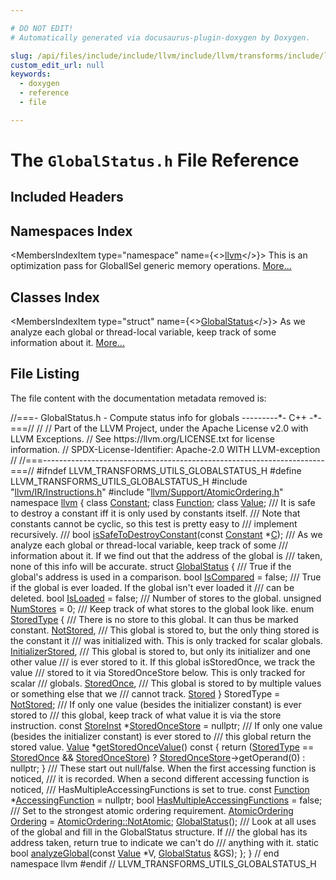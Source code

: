 ```yaml
---

# DO NOT EDIT!
# Automatically generated via docusaurus-plugin-doxygen by Doxygen.

slug: /api/files/include/include/llvm/include/llvm/transforms/include/llvm/transforms/utils/globalstatus-h
custom_edit_url: null
keywords:
  - doxygen
  - reference
  - file

---
```





# The `GlobalStatus.h` File Reference

<DoxygenPage pluginConfig={pluginConfig}>



## Included Headers

<IncludesList>
<IncludesListItem
  filePath="llvm/IR/Instructions.h"
  permalink="/docs/api/files/include/include/llvm/include/llvm/ir/instructions-h"
  isLocal="true" />
<IncludesListItem
  filePath="llvm/Support/AtomicOrdering.h"
  permalink="/docs/api/files/include/include/llvm/include/llvm/support/atomicordering-h"
  isLocal="true" />
</IncludesList>

## Namespaces Index

<MembersIndex>

<MembersIndexItem
  type="namespace"
  name={<><a href="/docs/api/namespaces/llvm">llvm</a></>}>
This is an optimization pass for GlobalISel generic memory operations. <a href="/docs/api/namespaces/llvm/#details">More...</a>
</MembersIndexItem>

</MembersIndex>

## Classes Index

<MembersIndex>

<MembersIndexItem
  type="struct"
  name={<><a href="/docs/api/structs/llvm/globalstatus">GlobalStatus</a></>}>
As we analyze each global or thread-local variable, keep track of some information about it. <a href="/docs/api/structs/llvm/globalstatus/#details">More...</a>
</MembersIndexItem>

</MembersIndex>


## File Listing

The file content with the documentation metadata removed is:

<ProgramListing>

<Link id="l00001" /><CodeLine lineNumber="1"><span class="doxyHighlightComment">//===- GlobalStatus.h - Compute status info for globals ---------&#42;- C++ -&#42;-===//</span></CodeLine>
<Link id="l00002" /><CodeLine lineNumber="2"><span class="doxyHighlightComment">//</span></CodeLine>
<Link id="l00003" /><CodeLine lineNumber="3"><span class="doxyHighlightComment">// Part of the LLVM Project, under the Apache License v2.0 with LLVM Exceptions.</span></CodeLine>
<Link id="l00004" /><CodeLine lineNumber="4"><span class="doxyHighlightComment">// See https://llvm.org/LICENSE.txt for license information.</span></CodeLine>
<Link id="l00005" /><CodeLine lineNumber="5"><span class="doxyHighlightComment">// SPDX-License-Identifier: Apache-2.0 WITH LLVM-exception</span></CodeLine>
<Link id="l00006" /><CodeLine lineNumber="6"><span class="doxyHighlightComment">//</span></CodeLine>
<Link id="l00007" /><CodeLine lineNumber="7"><span class="doxyHighlightComment">//===----------------------------------------------------------------------===//</span></CodeLine>
<Link id="l00008" /><CodeLine lineNumber="8"></CodeLine>
<Link id="l00009" /><CodeLine lineNumber="9"><span class="doxyHighlightPreprocessor">#ifndef LLVM&#95;TRANSFORMS&#95;UTILS&#95;GLOBALSTATUS&#95;H</span></CodeLine>
<Link id="l00010" /><CodeLine lineNumber="10"><span class="doxyHighlightPreprocessor">#define LLVM&#95;TRANSFORMS&#95;UTILS&#95;GLOBALSTATUS&#95;H</span></CodeLine>
<Link id="l00011" /><CodeLine lineNumber="11"></CodeLine>
<Link id="l00012" /><CodeLine lineNumber="12"><span class="doxyHighlightPreprocessor">#include &quot;<a href="/docs/api/files/include/include/llvm/include/llvm/ir/instructions-h">llvm/IR/Instructions.h</a>&quot;</span></CodeLine>
<Link id="l00013" /><CodeLine lineNumber="13"><span class="doxyHighlightPreprocessor">#include &quot;<a href="/docs/api/files/include/include/llvm/include/llvm/support/atomicordering-h">llvm/Support/AtomicOrdering.h</a>&quot;</span></CodeLine>
<Link id="l00014" /><CodeLine lineNumber="14"></CodeLine>
<Link id="l00015" /><CodeLine lineNumber="15"><span class="doxyHighlightKeyword">namespace </span><span class="doxyHighlight"><a href="/docs/api/namespaces/llvm">llvm</a> &#123;</span></CodeLine>
<Link id="l00016" /><CodeLine lineNumber="16"></CodeLine>
<Link id="l00017" /><CodeLine lineNumber="17"><span class="doxyHighlightKeyword">class </span><span class="doxyHighlight"><a href="/docs/api/classes/llvm/constant">Constant</a>;</span></CodeLine>
<Link id="l00018" /><CodeLine lineNumber="18"><span class="doxyHighlightKeyword">class </span><span class="doxyHighlight"><a href="/docs/api/classes/llvm/function">Function</a>;</span></CodeLine>
<Link id="l00019" /><CodeLine lineNumber="19"><span class="doxyHighlightKeyword">class </span><span class="doxyHighlight"><a href="/docs/api/classes/llvm/value">Value</a>;</span></CodeLine>
<Link id="l00020" /><CodeLine lineNumber="20"></CodeLine>
<Link id="l00021" /><CodeLine lineNumber="21"><span class="doxyHighlightComment">/// It is safe to destroy a constant iff it is only used by constants itself.</span></CodeLine>
<Link id="l00022" /><CodeLine lineNumber="22"><span class="doxyHighlightComment">/// Note that constants cannot be cyclic, so this test is pretty easy to</span></CodeLine>
<Link id="l00023" /><CodeLine lineNumber="23"><span class="doxyHighlightComment">/// implement recursively.</span></CodeLine>
<Link id="l00024" /><CodeLine lineNumber="24"><span class="doxyHighlightComment">///</span></CodeLine>
<Link id="l00025" /><CodeLine lineNumber="25"><span class="doxyHighlightKeywordType">bool</span><span class="doxyHighlight"> <a href="/docs/api/namespaces/llvm/#a6b369f94d5ebc6e107a988f17b42b3eb">isSafeToDestroyConstant</a>(</span><span class="doxyHighlightKeyword">const</span><span class="doxyHighlight"> <a href="/docs/api/classes/llvm/constant">Constant</a> &#42;<a href="/docs/api/namespaces/llvm/callingconv/#ac6aa1387c4375260e2468eb5a77fdb4cafd841a49aec1539bc88abc8ff9e170fb">C</a>);</span></CodeLine>
<Link id="l00026" /><CodeLine lineNumber="26"></CodeLine>
<Link id="l00027" /><CodeLine lineNumber="27"><span class="doxyHighlightComment">/// As we analyze each global or thread-local variable, keep track of some</span></CodeLine>
<Link id="l00028" /><CodeLine lineNumber="28"><span class="doxyHighlightComment">/// information about it.  If we find out that the address of the global is</span></CodeLine>
<Link id="l00029" /><CodeLine lineNumber="29"><span class="doxyHighlightComment">/// taken, none of this info will be accurate.</span></CodeLine>
<Link id="l00030" /><CodeLine lineNumber="30" lineLink="/docs/api/structs/llvm/globalstatus"><span class="doxyHighlightKeyword">struct </span><span class="doxyHighlight"><a href="/docs/api/structs/llvm/globalstatus/#a66343ec7ee95f372f485d76945263189">GlobalStatus</a> &#123;</span></CodeLine>
<Link id="l00031" /><CodeLine lineNumber="31"><span class="doxyHighlightComment">  /// True if the global&#39;s address is used in a comparison.</span></CodeLine>
<Link id="l00032" /><CodeLine lineNumber="32" lineLink="/docs/api/structs/llvm/globalstatus/#a793ea7e324427fc88ccdf62294b63fad"><span class="doxyHighlight">  </span><span class="doxyHighlightKeywordType">bool</span><span class="doxyHighlight"> <a href="/docs/api/structs/llvm/globalstatus/#a793ea7e324427fc88ccdf62294b63fad">IsCompared</a> = </span><span class="doxyHighlightKeyword">false</span><span class="doxyHighlight">;</span></CodeLine>
<Link id="l00033" /><CodeLine lineNumber="33"></CodeLine>
<Link id="l00034" /><CodeLine lineNumber="34"><span class="doxyHighlightComment">  /// True if the global is ever loaded.  If the global isn&#39;t ever loaded it</span></CodeLine>
<Link id="l00035" /><CodeLine lineNumber="35"><span class="doxyHighlightComment">  /// can be deleted.</span></CodeLine>
<Link id="l00036" /><CodeLine lineNumber="36" lineLink="/docs/api/structs/llvm/globalstatus/#a0371d896aba2b285da63fca3b700b169"><span class="doxyHighlight">  </span><span class="doxyHighlightKeywordType">bool</span><span class="doxyHighlight"> <a href="/docs/api/structs/llvm/globalstatus/#a0371d896aba2b285da63fca3b700b169">IsLoaded</a> = </span><span class="doxyHighlightKeyword">false</span><span class="doxyHighlight">;</span></CodeLine>
<Link id="l00037" /><CodeLine lineNumber="37"></CodeLine>
<Link id="l00038" /><CodeLine lineNumber="38"><span class="doxyHighlightComment">  /// Number of stores to the global.</span></CodeLine>
<Link id="l00039" /><CodeLine lineNumber="39" lineLink="/docs/api/structs/llvm/globalstatus/#a3a373858349bc2e52452b818cbe2bff5"><span class="doxyHighlight">  </span><span class="doxyHighlightKeywordType">unsigned</span><span class="doxyHighlight"> <a href="/docs/api/structs/llvm/globalstatus/#a3a373858349bc2e52452b818cbe2bff5">NumStores</a> = 0;</span></CodeLine>
<Link id="l00040" /><CodeLine lineNumber="40"></CodeLine>
<Link id="l00041" /><CodeLine lineNumber="41"><span class="doxyHighlightComment">  /// Keep track of what stores to the global look like.</span></CodeLine>
<Link id="l00042" /><CodeLine lineNumber="42" lineLink="/docs/api/structs/llvm/globalstatus/#abe8cd5e07daf1b2bf532174823523ee7"><span class="doxyHighlight">  </span><span class="doxyHighlightKeyword">enum</span><span class="doxyHighlight"> <a href="/docs/api/structs/llvm/globalstatus/#abe8cd5e07daf1b2bf532174823523ee7">StoredType</a> &#123;</span></CodeLine>
<Link id="l00043" /><CodeLine lineNumber="43"><span class="doxyHighlightComment">    /// There is no store to this global.  It can thus be marked constant.</span></CodeLine>
<Link id="l00044" /><CodeLine lineNumber="44" lineLink="/docs/api/structs/llvm/globalstatus/#abe8cd5e07daf1b2bf532174823523ee7ae2ae8bccbba8e261ad5d71d3a84ce295"><span class="doxyHighlight">    <a href="/docs/api/structs/llvm/globalstatus/#abe8cd5e07daf1b2bf532174823523ee7ae2ae8bccbba8e261ad5d71d3a84ce295">NotStored</a>,</span></CodeLine>
<Link id="l00045" /><CodeLine lineNumber="45"></CodeLine>
<Link id="l00046" /><CodeLine lineNumber="46"><span class="doxyHighlightComment">    /// This global is stored to, but the only thing stored is the constant it</span></CodeLine>
<Link id="l00047" /><CodeLine lineNumber="47"><span class="doxyHighlightComment">    /// was initialized with. This is only tracked for scalar globals.</span></CodeLine>
<Link id="l00048" /><CodeLine lineNumber="48" lineLink="/docs/api/structs/llvm/globalstatus/#abe8cd5e07daf1b2bf532174823523ee7adcbfa969dc654b5812a05827152a42c5"><span class="doxyHighlight">    <a href="/docs/api/structs/llvm/globalstatus/#abe8cd5e07daf1b2bf532174823523ee7adcbfa969dc654b5812a05827152a42c5">InitializerStored</a>,</span></CodeLine>
<Link id="l00049" /><CodeLine lineNumber="49"></CodeLine>
<Link id="l00050" /><CodeLine lineNumber="50"><span class="doxyHighlightComment">    /// This global is stored to, but only its initializer and one other value</span></CodeLine>
<Link id="l00051" /><CodeLine lineNumber="51"><span class="doxyHighlightComment">    /// is ever stored to it.  If this global isStoredOnce, we track the value</span></CodeLine>
<Link id="l00052" /><CodeLine lineNumber="52"><span class="doxyHighlightComment">    /// stored to it via StoredOnceStore below.  This is only tracked for scalar</span></CodeLine>
<Link id="l00053" /><CodeLine lineNumber="53"><span class="doxyHighlightComment">    /// globals.</span></CodeLine>
<Link id="l00054" /><CodeLine lineNumber="54" lineLink="/docs/api/structs/llvm/globalstatus/#abe8cd5e07daf1b2bf532174823523ee7aecd55f74522361f4b8056f8b6b745699"><span class="doxyHighlight">    <a href="/docs/api/structs/llvm/globalstatus/#abe8cd5e07daf1b2bf532174823523ee7aecd55f74522361f4b8056f8b6b745699">StoredOnce</a>,</span></CodeLine>
<Link id="l00055" /><CodeLine lineNumber="55"></CodeLine>
<Link id="l00056" /><CodeLine lineNumber="56"><span class="doxyHighlightComment">    /// This global is stored to by multiple values or something else that we</span></CodeLine>
<Link id="l00057" /><CodeLine lineNumber="57"><span class="doxyHighlightComment">    /// cannot track.</span></CodeLine>
<Link id="l00058" /><CodeLine lineNumber="58" lineLink="/docs/api/structs/llvm/globalstatus/#abe8cd5e07daf1b2bf532174823523ee7a3b94935998fa471818fb34bceb4c1357"><span class="doxyHighlight">    <a href="/docs/api/structs/llvm/globalstatus/#abe8cd5e07daf1b2bf532174823523ee7a3b94935998fa471818fb34bceb4c1357">Stored</a></span></CodeLine>
<Link id="l00059" /><CodeLine lineNumber="59" lineLink="/docs/api/structs/llvm/globalstatus/#a8661beacd5ed3a854cd3c98e565ee89e"><span class="doxyHighlight">  &#125; StoredType = <a href="/docs/api/structs/llvm/globalstatus/#abe8cd5e07daf1b2bf532174823523ee7ae2ae8bccbba8e261ad5d71d3a84ce295">NotStored</a>;</span></CodeLine>
<Link id="l00060" /><CodeLine lineNumber="60"></CodeLine>
<Link id="l00061" /><CodeLine lineNumber="61"><span class="doxyHighlightComment">  /// If only one value (besides the initializer constant) is ever stored to</span></CodeLine>
<Link id="l00062" /><CodeLine lineNumber="62"><span class="doxyHighlightComment">  /// this global, keep track of what value it is via the store instruction.</span></CodeLine>
<Link id="l00063" /><CodeLine lineNumber="63" lineLink="/docs/api/structs/llvm/globalstatus/#a68be203655db8e678f567ff41e559500"><span class="doxyHighlight">  </span><span class="doxyHighlightKeyword">const</span><span class="doxyHighlight"> <a href="/docs/api/classes/llvm/storeinst">StoreInst</a> &#42;<a href="/docs/api/structs/llvm/globalstatus/#a68be203655db8e678f567ff41e559500">StoredOnceStore</a> = </span><span class="doxyHighlightKeyword">nullptr</span><span class="doxyHighlight">;</span></CodeLine>
<Link id="l00064" /><CodeLine lineNumber="64"></CodeLine>
<Link id="l00065" /><CodeLine lineNumber="65"><span class="doxyHighlightComment">  /// If only one value (besides the initializer constant) is ever stored to</span></CodeLine>
<Link id="l00066" /><CodeLine lineNumber="66"><span class="doxyHighlightComment">  /// this global return the stored value.</span></CodeLine>
<Link id="l00067" /><CodeLine lineNumber="67" lineLink="/docs/api/structs/llvm/globalstatus/#a878825b35bf0b197646751b36b74a2a1"><span class="doxyHighlight">  <a href="/docs/api/classes/llvm/value">Value</a> &#42;<a href="/docs/api/structs/llvm/globalstatus/#a878825b35bf0b197646751b36b74a2a1">getStoredOnceValue</a>()</span><span class="doxyHighlightKeyword"> const </span><span class="doxyHighlight">&#123;</span></CodeLine>
<Link id="l00068" /><CodeLine lineNumber="68"><span class="doxyHighlight">    </span><span class="doxyHighlightKeywordFlow">return</span><span class="doxyHighlight"> (<a href="/docs/api/structs/llvm/globalstatus/#abe8cd5e07daf1b2bf532174823523ee7">StoredType</a> == <a href="/docs/api/structs/llvm/globalstatus/#abe8cd5e07daf1b2bf532174823523ee7aecd55f74522361f4b8056f8b6b745699">StoredOnce</a> &amp;&amp; <a href="/docs/api/structs/llvm/globalstatus/#a68be203655db8e678f567ff41e559500">StoredOnceStore</a>)</span></CodeLine>
<Link id="l00069" /><CodeLine lineNumber="69"><span class="doxyHighlight">               ? <a href="/docs/api/structs/llvm/globalstatus/#a68be203655db8e678f567ff41e559500">StoredOnceStore</a>-&gt;getOperand(0)</span></CodeLine>
<Link id="l00070" /><CodeLine lineNumber="70"><span class="doxyHighlight">               : </span><span class="doxyHighlightKeyword">nullptr</span><span class="doxyHighlight">;</span></CodeLine>
<Link id="l00071" /><CodeLine lineNumber="71"><span class="doxyHighlight">  &#125;</span></CodeLine>
<Link id="l00072" /><CodeLine lineNumber="72"></CodeLine>
<Link id="l00073" /><CodeLine lineNumber="73"><span class="doxyHighlightComment">  /// These start out null/false.  When the first accessing function is noticed,</span></CodeLine>
<Link id="l00074" /><CodeLine lineNumber="74"><span class="doxyHighlightComment">  /// it is recorded. When a second different accessing function is noticed,</span></CodeLine>
<Link id="l00075" /><CodeLine lineNumber="75"><span class="doxyHighlightComment">  /// HasMultipleAccessingFunctions is set to true.</span></CodeLine>
<Link id="l00076" /><CodeLine lineNumber="76" lineLink="/docs/api/structs/llvm/globalstatus/#abdf22b304eab8994314a2a89c00103fc"><span class="doxyHighlight">  </span><span class="doxyHighlightKeyword">const</span><span class="doxyHighlight"> <a href="/docs/api/classes/llvm/function">Function</a> &#42;<a href="/docs/api/structs/llvm/globalstatus/#abdf22b304eab8994314a2a89c00103fc">AccessingFunction</a> = </span><span class="doxyHighlightKeyword">nullptr</span><span class="doxyHighlight">;</span></CodeLine>
<Link id="l00077" /><CodeLine lineNumber="77" lineLink="/docs/api/structs/llvm/globalstatus/#a31d0dff181f81a41bb701e89600fe324"><span class="doxyHighlight">  </span><span class="doxyHighlightKeywordType">bool</span><span class="doxyHighlight"> <a href="/docs/api/structs/llvm/globalstatus/#a31d0dff181f81a41bb701e89600fe324">HasMultipleAccessingFunctions</a> = </span><span class="doxyHighlightKeyword">false</span><span class="doxyHighlight">;</span></CodeLine>
<Link id="l00078" /><CodeLine lineNumber="78"></CodeLine>
<Link id="l00079" /><CodeLine lineNumber="79"><span class="doxyHighlightComment">  /// Set to the strongest atomic ordering requirement.</span></CodeLine>
<Link id="l00080" /><CodeLine lineNumber="80" lineLink="/docs/api/structs/llvm/globalstatus/#a1b1ce5881588fec97dfaaf3845b04640"><span class="doxyHighlight">  <a href="/docs/api/namespaces/llvm/#a9bccbe67aaab722783ca4e7c504aaaa7">AtomicOrdering</a> <a href="/docs/api/structs/llvm/globalstatus/#a1b1ce5881588fec97dfaaf3845b04640">Ordering</a> = <a href="/docs/api/namespaces/llvm/#a9bccbe67aaab722783ca4e7c504aaaa7a56a57d29a3f9dda8671b4d6490a94b08">AtomicOrdering::NotAtomic</a>;</span></CodeLine>
<Link id="l00081" /><CodeLine lineNumber="81"></CodeLine>
<Link id="l00082" /><CodeLine lineNumber="82" lineLink="/docs/api/structs/llvm/globalstatus/#a66343ec7ee95f372f485d76945263189"><span class="doxyHighlight">  <a href="/docs/api/structs/llvm/globalstatus/#a66343ec7ee95f372f485d76945263189">GlobalStatus</a>();</span></CodeLine>
<Link id="l00083" /><CodeLine lineNumber="83"></CodeLine>
<Link id="l00084" /><CodeLine lineNumber="84"><span class="doxyHighlightComment">  /// Look at all uses of the global and fill in the GlobalStatus structure.  If</span></CodeLine>
<Link id="l00085" /><CodeLine lineNumber="85"><span class="doxyHighlightComment">  /// the global has its address taken, return true to indicate we can&#39;t do</span></CodeLine>
<Link id="l00086" /><CodeLine lineNumber="86"><span class="doxyHighlightComment">  /// anything with it.</span></CodeLine>
<Link id="l00087" /><CodeLine lineNumber="87"><span class="doxyHighlight">  </span><span class="doxyHighlightKeyword">static</span><span class="doxyHighlight"> </span><span class="doxyHighlightKeywordType">bool</span><span class="doxyHighlight"> <a href="/docs/api/structs/llvm/globalstatus/#ae58ea7b3b03443e976cbef09ac25cf00">analyzeGlobal</a>(</span><span class="doxyHighlightKeyword">const</span><span class="doxyHighlight"> <a href="/docs/api/classes/llvm/value">Value</a> &#42;V, <a href="/docs/api/structs/llvm/globalstatus/#a66343ec7ee95f372f485d76945263189">GlobalStatus</a> &amp;GS);</span></CodeLine>
<Link id="l00088" /><CodeLine lineNumber="88"><span class="doxyHighlight">&#125;;</span></CodeLine>
<Link id="l00089" /><CodeLine lineNumber="89"></CodeLine>
<Link id="l00090" /><CodeLine lineNumber="90"><span class="doxyHighlight">&#125; </span><span class="doxyHighlightComment">// end namespace llvm</span></CodeLine>
<Link id="l00091" /><CodeLine lineNumber="91"></CodeLine>
<Link id="l00092" /><CodeLine lineNumber="92"><span class="doxyHighlightPreprocessor">#endif </span><span class="doxyHighlightComment">// LLVM&#95;TRANSFORMS&#95;UTILS&#95;GLOBALSTATUS&#95;H</span></CodeLine>

</ProgramListing>


</DoxygenPage>
